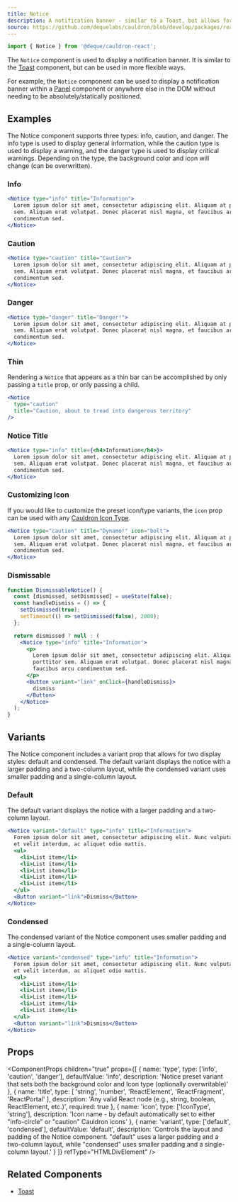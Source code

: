```yaml
---
title: Notice
description: A notification banner - similar to a Toast, but allows for more flexible positioning and control.
source: https://github.com/dequelabs/cauldron/blob/develop/packages/react/src/components/Notice/Notice.tsx
---
```



```js
import { Notice } from '@deque/cauldron-react';
```

The `Notice` component is used to display a notification banner. It is similar to the [Toast](./Toast) component,
but can be used in more flexible ways.

For example, the `Notice` component can be used to display a notification banner within a [Panel](./Panel) component
or anywhere else in the DOM without needing to be absolutely/statically positioned.

## Examples

The Notice component supports three types: info, caution, and danger. The info type is used to display general
information, while the caution type is used to display a warning, and the danger type is used to display critical warnings.
Depending on the type, the background color and icon will change (can be overwritten).

### Info

```jsx example
<Notice type="info" title="Information">
  Lorem ipsum dolor sit amet, consectetur adipiscing elit. Aliquam at porttitor
  sem. Aliquam erat volutpat. Donec placerat nisl magna, et faucibus arcu
  condimentum sed.
</Notice>
```

### Caution

```jsx example
<Notice type="caution" title="Caution">
  Lorem ipsum dolor sit amet, consectetur adipiscing elit. Aliquam at porttitor
  sem. Aliquam erat volutpat. Donec placerat nisl magna, et faucibus arcu
  condimentum sed.
</Notice>
```

### Danger

```jsx example
<Notice type="danger" title="Danger!">
  Lorem ipsum dolor sit amet, consectetur adipiscing elit. Aliquam at porttitor
  sem. Aliquam erat volutpat. Donec placerat nisl magna, et faucibus arcu
  condimentum sed.
</Notice>
```

### Thin

Rendering a `Notice` that appears as a thin bar can be accomplished by only passing a `title` prop, or only passing a child.

```jsx example
<Notice
  type="caution"
  title="Caution, about to tread into dangerous territory"
/>
```

### Notice Title

```jsx example
<Notice type="info" title={<h4>Information</h4>}>
  Lorem ipsum dolor sit amet, consectetur adipiscing elit. Aliquam at porttitor
  sem. Aliquam erat volutpat. Donec placerat nisl magna, et faucibus arcu
  condimentum sed.
</Notice>
```

### Customizing Icon

If you would like to customize the preset icon/type variants, the `icon` prop can be used with any [Cauldron
Icon Type](/components/icon).

```jsx example
<Notice type="caution" title="Dynamo!" icon="bolt">
  Lorem ipsum dolor sit amet, consectetur adipiscing elit. Aliquam at porttitor
  sem. Aliquam erat volutpat. Donec placerat nisl magna, et faucibus arcu
  condimentum sed.
</Notice>
```

### Dismissable

```jsx example
function DismissableNotice() {
  const [dismissed, setDismissed] = useState(false);
  const handleDismiss = () => {
    setDismissed(true);
    setTimeout(() => setDismissed(false), 2000);
  };

  return dismissed ? null : (
    <Notice type="info" title="Information">
      <p>
        Lorem ipsum dolor sit amet, consectetur adipiscing elit. Aliquam at
        porttitor sem. Aliquam erat volutpat. Donec placerat nisl magna, et
        faucibus arcu condimentum sed.
      </p>
      <Button variant="link" onClick={handleDismiss}>
        dismiss
      </Button>
    </Notice>
  );
}
```

## Variants

The Notice component includes a variant prop that allows for two display styles: default and condensed.
The default variant displays the notice with a larger padding and a two-column layout,
while the condensed variant uses smaller padding and a single-column layout.

### Default

The default variant displays the notice with a larger padding and a two-column layout.

```jsx example
<Notice variant="default" type="info" title="Information">
  Forem ipsum dolor sit amet, consectetur adipiscing elit. Nunc vulputate libero
  et velit interdum, ac aliquet odio mattis.
  <ul>
    <li>List item</li>
    <li>List item</li>
    <li>List item</li>
    <li>List item</li>
    <li>List item</li>
  </ul>
  <Button variant="link">Dismiss</Button>
</Notice>
```

### Condensed

The condensed variant of the Notice component uses smaller padding and a single-column layout.

```jsx example
<Notice variant="condensed" type="info" title="Information">
  Forem ipsum dolor sit amet, consectetur adipiscing elit. Nunc vulputate libero
  et velit interdum, ac aliquet odio mattis.
  <ul>
    <li>List item</li>
    <li>List item</li>
    <li>List item</li>
    <li>List item</li>
    <li>List item</li>
  </ul>
  <Button variant="link">Dismiss</Button>
</Notice>
```

## Props

<ComponentProps
  children="true"
  props={[
    {
      name: 'type',
      type: ['info', 'caution', 'danger'],
      defaultValue: 'info',
      description:
        'Notice preset variant that sets both the background color and Icon type (optionally overwritable)'
    },
    {
      name: 'title',
      type: [
        'string',
        'number',
        'ReactElement',
        'ReactFragment',
        'ReactPortal'
      ],
      description:
        'Any valid React node (e.g., string, boolean, ReactElement, etc.)',
      required: true
    },
    {
      name: 'icon',
      type: ['IconType', 'string'],
      description:
        'Icon name - by default automatically set to either "info-circle" or "caution" Cauldron icons'
    },
    {
      name: 'variant',
      type: ['default', 'condensed'],
      defaultValue: 'default',
      description:
        'Controls the layout and padding of the Notice component. "default" uses a larger padding and a two-column layout, while "condensed" uses smaller padding and a single-column layout.'
    }
  ]}
  refType="HTMLDivElement"
/>

## Related Components

- [Toast](./Toast)
